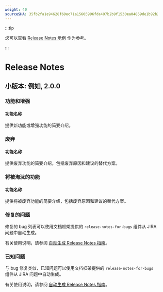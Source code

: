```yaml
---
weight: 40
sourceSHA: 35fb2fa1e94628f69ec71a15605996fda407b2b9f1530ea04859de1b92b266b6
---
```


:::tip

您可以查看 [Release Notes 示例](https://product-doc-guide.alauda.cn/template/release_notes/example.html) 作为参考。

:::

# Release Notes

## 小版本: 例如, 2.0.0

### 功能和增强

#### 功能名称

提供新功能或增强功能的简要介绍。

### 废弃

#### 功能名称

提供废弃功能的简要介绍，包括废弃原因和建议的替代方案。

### 将被淘汰的功能

#### 功能名称

提供将被废弃功能的简要介绍，包括废弃原因和建议的替代方案。

### 修复的问题

修复的 bug 列表可以使用文档框架提供的 `release-notes-for-bugs` 组件从 JIRA 问题中自动生成。

有关使用说明，请参阅 [自动生成 Release Notes 指南](https://product-doc-guide.alauda.cn/guide/auto_gen_releasenotes.html)。

### 已知问题

与 bug 修复类似，已知问题可以使用文档框架提供的 `release-notes-for-bugs` 组件从 JIRA 问题中自动生成。

有关使用说明，请参阅 [自动生成 Release Notes 指南](https://product-doc-guide.alauda.cn/guide/auto_gen_releasenotes.html)。

